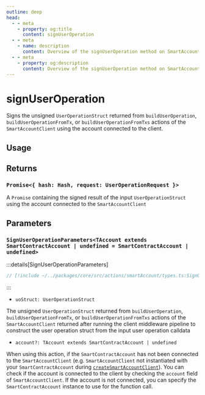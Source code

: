 ```yaml
---
outline: deep
head:
  - - meta
    - property: og:title
      content: signUserOperation
  - - meta
    - name: description
      content: Overview of the signUserOperation method on SmartAccountClient
  - - meta
    - property: og:description
      content: Overview of the signUserOperation method on SmartAccountClient
---
```


# signUserOperation

Signs the unsigned `UserOperationStruct` returned from `buildUserOperation`, `buildUserOperationFromTx`, or `buildUserOperationFromTxs` actions of the `SmartAccountClient` using the account connected to the client.

## Usage


<BuildSignSendRawUo />

## Returns

### `Promise<{ hash: Hash, request: UserOperationRequest }>`

A `Promise` containing the signed result of the input `UserOperationStruct` using the account connected to the `SmartAccountClient`

## Parameters

### `SignUserOperationParameters<TAccount extends SmartContractAccount | undefined = SmartContractAccount | undefined>`

:::details[SignUserOperationParameters]

```ts
// [!include ~/../packages/core/src/actions/smartAccount/types.ts:SignUserOperationParameters]
```

:::

- `uoStruct: UserOperationStruct`

The unsigned `UserOperationStruct` returned from `buildUserOperation`, `buildUserOperationFromTx`, or `buildUserOperationFromTxs` actions of the `SmartAccountClient` returned after running the client middleware pipeline to construct the user operation struct from the input user operation calldata

- `account?: TAccount extends SmartContractAccount | undefined`

When using this action, if the `SmartContractAccount` has not been connected to the `SmartAccountClient` (e.g. `SmartAccountClient` not instantiated with your `SmartContractAccount` during [`createSmartAccountClient`](/packages/aa-core/smart-account-client/)). You can check if the account is connected to the client by checking the `account` field of `SmartAccountClient`. If the account is not connected, you can specify the `SmartContractAccount` instance to use for the function call.
